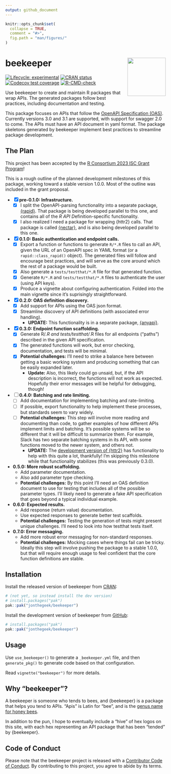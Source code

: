 ```yaml
---
output: github_document
---
```


<!-- README.md is generated from README.Rmd. Please edit that file -->

```r
knitr::opts_chunk$set(
  collapse = TRUE,
  comment = "#>",
  fig.path = "man/figures/"
)
```

# beekeeper <a href="https://beekeeper.api2r.org"><img src="man/figures/logo.svg" align="right" height="120" /></a>

<!-- badges: start -->
[![Lifecycle: experimental](https://img.shields.io/badge/lifecycle-experimental-orange.svg)](https://lifecycle.r-lib.org/articles/stages.html#experimental)
[![CRAN status](https://www.r-pkg.org/badges/version/beekeeper)](https://CRAN.R-project.org/package=beekeeper)
[![Codecov test coverage](https://codecov.io/gh/jonthegeek/beekeeper/branch/main/graph/badge.svg)](https://app.codecov.io/gh/jonthegeek/beekeeper?branch=main)
[![R-CMD-check](https://github.com/jonthegeek/beekeeper/actions/workflows/R-CMD-check.yaml/badge.svg)](https://github.com/jonthegeek/beekeeper/actions/workflows/R-CMD-check.yaml)
<!-- badges: end -->

Use beekeeper to create and maintain R packages that wrap APIs.
The generated packages follow best practices, including documentation and testing.

This package focuses on APIs that follow the [OpenAPI Specification (OAS)](https://spec.openapis.org/oas/v3.1.0). 
Currently versions 3.0 and 3.1 are supported, with support for swagger 2.0 to come.
The APIs must have an API document in yaml format.
The package skeletons generated by beekeeper implement best practices to streamline package development.

## The Plan

This project has been accepted by the [R Consortium 2023 ISC Grant Program](https://www.r-consortium.org/all-projects/awarded-projects/2023-group-1#api2r:%20An%20R%20Package%20for%20Auto-Generating%20R%20API%20Clients)!

This is a rough outline of the planned development milestones of this package, working toward a stable version 1.0.0.
Most of the outline was included in the grant proposal.

- [x] **pre-0.1.0: Infrastructure.**
    - [x] I split the OpenAPI-parsing functionality into a separate package, [{rapid}](https://rapid.api2r.org). That package is being developed parallel to this one, and contains all of the *R API D*efinition-specific functionality.
    - [x] I also realized I need a package for wrapping {httr2} calls. That package is called [{nectar}](https://nectar.api2r.org), and is also being developed parallel to this one.
- [x] **0.1.0: Basic authentication and endpoint calls.**
    - [x] Export a function or functions to generate `R/*.R` files to call an API, given the URL of an OpenAPI spec in YAML format (or a `rapid::class_rapid()` object). The generated files will follow and encourage best practices, and will serve as the core around which the rest of a package would be built.
    - [x] Also generate a `tests/testthat/*.R` file for that generated function. 
    - [x] Generate `R/*.R` and `tests/testthat/*.R` files to authenticate the user (using API keys).
    - [x] Produce a vignette about configuring authentication. Folded into the main vignette since it's suprisingly straightforward.
- [x] **0.2.0: OAS definition discovery.**
    - [x] Add support for APIs using the OAS json format.
    - [x] Streamline discovery of API definitions (with associated error handling).
        -   **UPDATE:** This functionality is in a separate package, [{anyapi}](https://anyapi.api2r.org).
- [x] **0.3.0: Endpoint function scaffolding.**
    - [x] Generate R/*.R and tests/testthat/*.R files for all endpoints ("paths") described in the given API specification. 
    - [x] The generated functions will work, but error checking, documentation, and tests will be minimal.
    - [x] **Potential challenges:** I'll need to strike a balance here between getting a basic working system and producing something that can be easily expanded later.
        -   **Update:** Also, this likely could go unsaid, but, if the API description is incorrect, the functions will not work as expected. Hopefully their error messages will be helpful for debugging, though!
- [ ] **0.4.0: Batching and rate limiting.**
    - [ ] Add documentation for implementing batching and rate-limiting. 
    - [ ] If possible, export functionality to help implement these processes, but standards seem to vary widely.
    - [ ] **Potential challenges:** This step will involve more reading and documenting than code, to gather examples of how different APIs implement limits and batching. It's possible systems will be so different that it will be difficult to summarize them. For example, Slack has two separate batching systems in its API, with some functions moved to the newer system, and others not. 
        -   **UPDATE:** The [development version of {httr2}](https://github.com/r-lib/httr2/) has functionality to help with this quite a lot, thankfully! I'm skipping this milestone while that functionality stabilizes (this was previously 0.3.0).
-   **0.5.0: More robust scaffolding.**
    -   Add parameter documentation.
    -   Also add parameter type checking.
    -   **Potential challenges:** By this point I'll need an OAS definition document to use for testing that includes all of the possible parameter types. I'll likely need to generate a fake API specification that goes beyond a typical individual example.
-   **0.6.0: Expected results.**
    -   Add response (return value) documentation.
    -   Use expected responses to generate better test scaffolds.
    -   **Potential challenges:** Testing the generation of tests might present unique challenges. I'll need to look into how testthat tests itself.
-   **0.7.0: Error messaging.**
    -   Add more robust error messaging for non-standard responses.
    -   **Potential challenges:** Mocking cases where things fail can be tricky. Ideally this step will involve pushing the package to a stable 1.0.0, but that will require enough usage to feel confident that the core function definitions are stable. 

## Installation

::: .pkgdown-release
Install the released version of beekeeper from [CRAN](https://cran.r-project.org/):

```r
# (not yet, so instead install the dev version)
# install.packages("pak")
pak::pak("jonthegeek/beekeeper")
```
:::

::: .pkgdown-devel
Install the development version of beekeeper from [GitHub](https://github.com/):

```r
# install.packages("pak")
pak::pak("jonthegeek/beekeeper")
```
:::

## Usage

Use `use_beekeeper()` to generate a `_beekeeper.yml` file, and then `generate_pkg()` to generate code based on that configuration.

Read `vignette("beekeeper")` for more details.

## Why "beekeeper"?

A beekeeper is someone who tends to bees, and {beekeeper} is a package that helps you tend to APIs.
"Apis" is Latin for "bee", and is the [genus name for honey bees](https://en.wikipedia.org/wiki/Honey_bee).

In addition to the pun, I hope to eventually include a "hive" of hex logos on this site, with each hex representing an API package that has been "tended" by {beekeeper}.

## Code of Conduct

Please note that the beekeeper project is released with a [Contributor Code of Conduct](https://beekeeper.api2r.org/CODE_OF_CONDUCT.html). By contributing to this project, you agree to abide by its terms.
